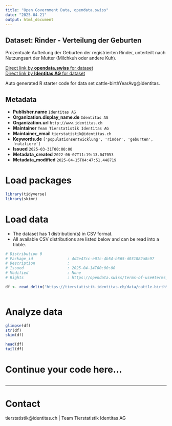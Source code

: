 ```yaml
---
title: "Open Government Data, opendata.swiss"
date: "2025-04-21"
output: html_document
---
```


## Dataset: Rinder - Verteilung der Geburten

Prozentuale Aufteilung der Geburten der registrierten Rinder, unterteilt nach Nutzungsart der Mutter (Milchkuh oder andere Kuh). 

[Direct link by **opendata.swiss** for dataset](https://opendata.swiss/de/dataset/rinder-verteilung-der-geburten)<br>
[Direct link by **Identitas AG** for dataset](https://tierstatistik.identitas.ch/)

Auto generated R starter code for data set cattle-birthYearAvg@identitas.

## Metadata

- **Publisher.name** `Identitas AG`
- **Organization.display_name.de** `Identitas AG`
- **Organization.url** `http://www.identitas.ch`
- **Maintainer** `Team Tierstatistik Identitas AG`
- **Maintainer_email** `tierstatistik@identitas.ch`
- **Keywords.de** `['populationsentwicklung', 'rinder', 'geburten', 'nutztiere']`
- **Issued** `2025-03-31T00:00:00`
- **Metadata_created** `2022-06-07T11:19:13.047053`
- **Metadata_modified** `2025-04-15T04:47:51.448719`


# Load packages

```r

library(tidyverse)
library(skimr)

```

# Load data

-   The dataset has 1 distribution(s) in CSV format.
-   All available CSV distributions are listed below and can be read into a tibble.

```r

# Distribution 0
# Package_id               : 4d2e47cc-e01c-4b54-b565-d031882a8c97
# Description              : 
# Issued                   : 2025-04-14T00:00:00
# Modified                 : None
# Rights                   : https://opendata.swiss/terms-of-use#terms_by

df <- read_delim('https://tierstatistik.identitas.ch/data/cattle-birthYearAvg.csv')



```

# Analyze data

```r

glimpse(df)
str(df)
skim(df)

head(df)
tail(df)

```

# Continue your code here...

```r

```

------------------------------------------------------------------------

# Contact

tierstatistik@identitas.ch | Team Tierstatistik Identitas AG
